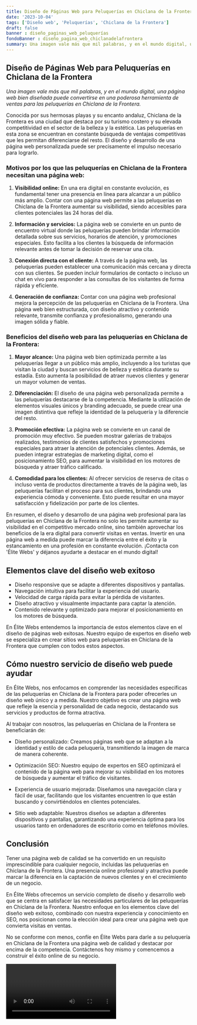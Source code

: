 ```yaml
---
title: Diseño de Páginas Web para Peluquerías en Chiclana de la Frontera
date: '2023-10-04'
tags: ['Diseño web', 'Peluquerías', 'Chiclana de la Frontera']
draft: false
banner : diseño_paginas_web_peluquerías
fondoBanner : diseño_pagina_web_chiclanadelafrontera
summary: Una imagen vale más que mil palabras, y en el mundo digital, una página web bien diseñada puede convertirse en una poderosa herramienta de ventas para las peluquerías en Chiclana de la Frontera.
---
```


## **Diseño de Páginas Web para Peluquerías en Chiclana de la Frontera**

*Una imagen vale más que mil palabras, y en el mundo digital, una página web bien diseñada puede convertirse en una poderosa herramienta de ventas para las peluquerías en Chiclana de la Frontera.*

Conocida por sus hermosas playas y su encanto andaluz, Chiclana de la Frontera es una ciudad que destaca por su turismo costero y su elevada competitividad en el sector de la belleza y la estética. Las peluquerías en esta zona se encuentran en constante búsqueda de ventajas competitivas que les permitan diferenciarse del resto. El diseño y desarrollo de una página web personalizada puede ser precisamente el impulso necesario para lograrlo.

### **Motivos por los que las peluquerías en Chiclana de la Frontera necesitan una página web:**

1. **Visibilidad online:** En una era digital en constante evolución, es fundamental tener una presencia en línea para alcanzar a un público más amplio. Contar con una página web permite a las peluquerías en Chiclana de la Frontera aumentar su visibilidad, siendo accesibles para clientes potenciales las 24 horas del día.

2. **Información y servicios:** La página web se convierte en un punto de encuentro virtual donde las peluquerías pueden brindar información detallada sobre sus servicios, horarios de atención, y promociones especiales. Esto facilita a los clientes la búsqueda de información relevante antes de tomar la decisión de reservar una cita.

3. **Conexión directa con el cliente:** A través de la página web, las peluquerías pueden establecer una comunicación más cercana y directa con sus clientes. Se pueden incluir formularios de contacto o incluso un chat en vivo para responder a las consultas de los visitantes de forma rápida y eficiente.

4. **Generación de confianza:** Contar con una página web profesional mejora la percepción de las peluquerías en Chiclana de la Frontera. Una página web bien estructurada, con diseño atractivo y contenido relevante, transmite confianza y profesionalismo, generando una imagen sólida y fiable.

### **Beneficios del diseño web para las peluquerías en Chiclana de la Frontera:**

1. **Mayor alcance:** Una página web bien optimizada permite a las peluquerías llegar a un público más amplio, incluyendo a los turistas que visitan la ciudad y buscan servicios de belleza y estética durante su estadía. Esto aumenta la posibilidad de atraer nuevos clientes y generar un mayor volumen de ventas.

2. **Diferenciación:** El diseño de una página web personalizada permite a las peluquerías destacarse de la competencia. Mediante la utilización de elementos visuales únicos y branding adecuado, se puede crear una imagen distintiva que refleje la identidad de la peluquería y la diferencie del resto.

3. **Promoción efectiva:** La página web se convierte en un canal de promoción muy efectivo. Se pueden mostrar galerías de trabajos realizados, testimonios de clientes satisfechos y promociones especiales para atraer la atención de potenciales clientes. Además, se pueden integrar estrategias de marketing digital, como el posicionamiento SEO, para aumentar la visibilidad en los motores de búsqueda y atraer tráfico calificado.

4. **Comodidad para los clientes:** Al ofrecer servicios de reserva de citas o incluso venta de productos directamente a través de la página web, las peluquerías facilitan el proceso para sus clientes, brindando una experiencia cómoda y conveniente. Esto puede resultar en una mayor satisfacción y fidelización por parte de los clientes.

En resumen, el diseño y desarrollo de una página web profesional para las peluquerías en Chiclana de la Frontera no solo les permite aumentar su visibilidad en el competitivo mercado online, sino también aprovechar los beneficios de la era digital para convertir visitas en ventas. Invertir en una página web a medida puede marcar la diferencia entre el éxito y la estancamiento en una profesión en constante evolución. ¡Contacta con 'Élite Webs' y déjanos ayudarte a destacar en el mundo digital!

<GifSeo />

<Cta />

## Elementos clave del diseño web exitoso

- Diseño responsive que se adapte a diferentes dispositivos y pantallas.
- Navegación intuitiva para facilitar la experiencia del usuario.
- Velocidad de carga rápida para evitar la pérdida de visitantes.
- Diseño atractivo y visualmente impactante para captar la atención.
- Contenido relevante y optimizado para mejorar el posicionamiento en los motores de búsqueda.

En Élite Webs entendemos la importancia de estos elementos clave en el diseño de páginas web exitosas. Nuestro equipo de expertos en diseño web se especializa en crear sitios web para peluquerías en Chiclana de la Frontera que cumplen con todos estos aspectos.

## Cómo nuestro servicio de diseño web puede ayudar

En Élite Webs, nos enfocamos en comprender las necesidades específicas de las peluquerías en Chiclana de la Frontera para poder ofrecerles un diseño web único y a medida. Nuestro objetivo es crear una página web que refleje la esencia y personalidad de cada negocio, destacando sus servicios y productos de forma atractiva.

Al trabajar con nosotros, las peluquerías en Chiclana de la Frontera se beneficiarán de:

- Diseño personalizado: Creamos páginas web que se adaptan a la identidad y estilo de cada peluquería, transmitiendo la imagen de marca de manera coherente.

- Optimización SEO: Nuestro equipo de expertos en SEO optimizará el contenido de la página web para mejorar su visibilidad en los motores de búsqueda y aumentar el tráfico de visitantes.

- Experiencia de usuario mejorada: Diseñamos una navegación clara y fácil de usar, facilitando que los visitantes encuentren lo que están buscando y convirtiéndolos en clientes potenciales.

- Sitio web adaptable: Nuestros diseños se adaptan a diferentes dispositivos y pantallas, garantizando una experiencia óptima para los usuarios tanto en ordenadores de escritorio como en teléfonos móviles.

## Conclusión

Tener una página web de calidad se ha convertido en un requisito imprescindible para cualquier negocio, incluidas las peluquerías en Chiclana de la Frontera. Una presencia online profesional y atractiva puede marcar la diferencia en la captación de nuevos clientes y en el crecimiento de un negocio.

En Élite Webs ofrecemos un servicio completo de diseño y desarrollo web que se centra en satisfacer las necesidades particulares de las peluquerías en Chiclana de la Frontera. Nuestro enfoque en los elementos clave del diseño web exitoso, combinado con nuestra experiencia y conocimiento en SEO, nos posicionan como la elección ideal para crear una página web que convierta visitas en ventas.

No se conforme con menos, confíe en Élite Webs para darle a su peluquería en Chiclana de la Frontera una página web de calidad y destacar por encima de la competencia. Contáctenos hoy mismo y comencemos a construir el éxito online de su negocio.

<Video />

<CtaBot job='Peluquerías' city='Chiclana de la Frontera'/>

<Gmaps query='Chiclana de la Frontera+españa+maps' />